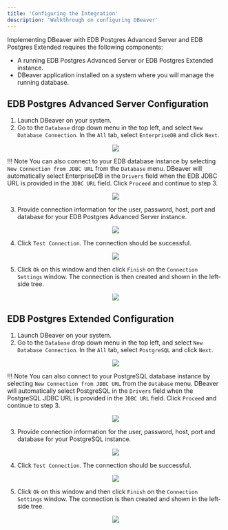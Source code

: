 ```yaml
---
title: 'Configuring the Integration'
description: 'Walkthrough on configuring DBeaver'
---
```


Implementing DBeaver with EDB Postgres Advanced Server and EDB Postgres Extended requires the following components: 

- A running EDB Postgres Advanced Server or EDB Postgres Extended instance.
- DBeaver application installed on a system where you will manage the running database.

## EDB Postgres Advanced Server Configuration

1. Launch DBeaver on your system. 
2. Go to the `Database` drop down menu in the top left, and select `New Database Connection`. In the `All` tab, select `EnterpriseDB` and click `Next`.    

<p align="center">
<img src="Images/NewDatabaseConnection.png">
</p>

!!! Note
  You can also connect to your EDB database instance by selecting `New Connection from JDBC URL` from the `Database` menu. DBeaver will automatically select EnterpriseDB in the `Drivers` field when the EDB JDBC URL is provided in the `JDBC URL` field. Click `Proceed` and continue to step 3.

<p align="center">
<img src="Images/JDBCURL.png">
</p>

3. Provide connection information for the user, password, host, port and database for your EDB Postgres Advanced Server instance.
<p align="center">
<img src="Images/ConnectionSettings.png">
</p>

4. Click `Test Connection`. The connection should be successful. 
<p align="center">
<img src="Images/SuccessfulConnection.png">
</p>

5. Click `Ok` on this window and then click `Finish` on the `Connection Settings` window. The connection is then created and shown in the left-side tree.  
<p align="center">
<img src="Images/ConnectionOnLeftSide.png">
</p>

## EDB Postgres Extended Configuration

1. Launch DBeaver on your system. 
2. Go to the `Database` drop down menu in the top left, and select `New Database Connection`. In the `All` tab, select `PostgreSQL` and click `Next`.
<p align="center">
<img src="Images/ExtendedConfiguration.png">
</p>

!!! Note
  You can also connect to your PostgreSQL database instance by selecting `New Connection from JDBC URL` from the `Database` menu. DBeaver will automatically select PostgreSQL in the `Drivers` field when the PostgreSQL JDBC URL is provided in the `JDBC URL` field. Click `Proceed` and continue to step 3.

<p align="center">
<img src="Images/NewConnectionExtended.png">
</p>

3. Provide connection information for the user, password, host, port and database for your PostgreSQL instance.
<p align="center">
<img src="Images/PostgreSQLInformation.png">
</p>

4. Click `Test Connection`. The connection should be successful. 
<p align="center">
<img src="Images/PostgresTestConnection.png">
</p>

5. Click `Ok` on this window and then click `Finish` on the `Connection Settings` window. The connection is then created and shown in the left-side tree. 
<p align="center">
<img src="Images/PostgresConnectionSettings.png">
</p>
